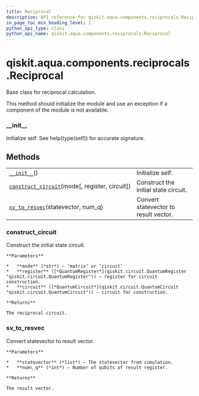 ```yaml
---
title: Reciprocal
description: API reference for qiskit.aqua.components.reciprocals.Reciprocal
in_page_toc_min_heading_level: 1
python_api_type: class
python_api_name: qiskit.aqua.components.reciprocals.Reciprocal
---
```


<span id="qiskit-aqua-components-reciprocals-reciprocal" />

# qiskit.aqua.components.reciprocals.Reciprocal

<Class id="qiskit.aqua.components.reciprocals.Reciprocal" github="https://github.com/qiskit-community/qiskit-aqua/tree/stable/0.8/qiskit/aqua/components/reciprocals/reciprocal.py" signature="Reciprocal">
  Base class for reciprocal calculation.

  This method should initialize the module and use an exception if a component of the module is not available.

  ### \_\_init\_\_

  <Function id="qiskit.aqua.components.reciprocals.Reciprocal.__init__" name="__init__" signature="abstract __init__()">
    Initialize self. See help(type(self)) for accurate signature.
  </Function>

  ## Methods

  |                                                                                                                                                                                       |                                       |
  | ------------------------------------------------------------------------------------------------------------------------------------------------------------------------------------- | ------------------------------------- |
  | [`__init__`](#qiskit.aqua.components.reciprocals.Reciprocal.__init__ "qiskit.aqua.components.reciprocals.Reciprocal.__init__")()                                                      | Initialize self.                      |
  | [`construct_circuit`](#qiskit.aqua.components.reciprocals.Reciprocal.construct_circuit "qiskit.aqua.components.reciprocals.Reciprocal.construct_circuit")(mode\[, register, circuit]) | Construct the initial state circuit.  |
  | [`sv_to_resvec`](#qiskit.aqua.components.reciprocals.Reciprocal.sv_to_resvec "qiskit.aqua.components.reciprocals.Reciprocal.sv_to_resvec")(statevector, num\_q)                       | Convert statevector to result vector. |

  ### construct\_circuit

  <Function id="qiskit.aqua.components.reciprocals.Reciprocal.construct_circuit" name="construct_circuit" signature="abstract construct_circuit(mode, register=None, circuit=None)">
    Construct the initial state circuit.

    **Parameters**

    *   **mode** (*str*) – ‘matrix’ or ‘circuit’
    *   **register** ([*QuantumRegister*](qiskit.circuit.QuantumRegister "qiskit.circuit.QuantumRegister")) – register for circuit construction.
    *   **circuit** ([*QuantumCircuit*](qiskit.circuit.QuantumCircuit "qiskit.circuit.QuantumCircuit")) – circuit for construction.

    **Returns**

    The reciprocal circuit.
  </Function>

  ### sv\_to\_resvec

  <Function id="qiskit.aqua.components.reciprocals.Reciprocal.sv_to_resvec" name="sv_to_resvec" signature="abstract sv_to_resvec(statevector, num_q)">
    Convert statevector to result vector.

    **Parameters**

    *   **statevector** (*list*) – The statevector from simulation.
    *   **num\_q** (*int*) – Number of qubits of result register.

    **Returns**

    The result vector.
  </Function>
</Class>

